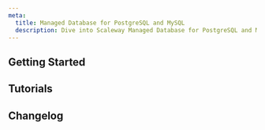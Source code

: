 ```yaml
---
meta:
  title: Managed Database for PostgreSQL and MySQL
  description: Dive into Scaleway Managed Database for PostgreSQL and MySQL with our quickstart guides, how-tos, tutorials and more.
---
```


<ProductHeader
   productName="Managed Database for PostgreSQL and MySQL"
   productLogo="managedDatabase"
   description="Managed Database for PostgreSQL and MySQL provides fully-managed relational Database Instances that offer you automatic backups, scaling, monitoring and more."
   url="/managed-databases/postgresql-and-mysql/quickstart/"
   label="PostgreSQL and MySQL Quickstart"
/>

## Getting Started

<Grid>
    <SummaryCard
        title="Quickstart"
        icon="rocket"
        description="Learn how to create a Managed Database for PostgreSQL and MySQL in a few steps."
        label="View Quickstart"
        url="/managed-databases/postgresql-and-mysql/quickstart/"
    />
    <SummaryCard
        title="Concepts"
        icon="info"
        description="Core concepts to better understand Managed Database for PostgreSQL and MySQL."
        label="View Concepts"
        url="/managed-databases/postgresql-and-mysql/concepts/"
    />
    <SummaryCard
        title="How-Tos"
        icon="help-circle-outline"
        description="Learn how to use your Managed Database for PostgreSQL and MySQL via the Scaleway console."
        label="View How-Tos"
        url="/managed-databases/postgresql-and-mysql/how-to/"
    />
    <SummaryCard
        title="Additional content"
        icon="book-open-outline"
        description="Check out in-depth information about Managed Database for PostgreSQL and MySQL."
        label="View Additional resources"
        url="/managed-databases/postgresql-and-mysql/reference-content/"
    />
</Grid>


## Tutorials

<Grid>
    <DefaultCard
        title="Visualizing time-Series data with TimescaleDB and Grafana"
        url="/tutorials/visualize-timeseries-data-timescaledb-grafana/"
        label="Read more"
    />
    <DefaultCard
        title="Upgrading your Database for PostgreSQL to the latest version"
        url="/tutorials/upgrade-managed-postgresql-database/"
        label="Read more"
    />
    <DefaultCard
        title="Migrating MySQL databases to a Database for PostgreSQL using pgLoader"
        url="/tutorials/migrate-mysql-databases-postgresql-pgloader/"
        label="Read more"
    />
    <DefaultCard
        title="Use Scaleway Managed Redis™ for MySQL caching with Entity Framework"
        url="/tutorials/use-managed-redis-with-mysql/"
        label="Read more"
    />
</Grid>

<ClickableBanner
    productLogo="cli"
    title="Managed Database for PostgreSQL and MySQL API"
    description="Manage your PostgreSQL and MySQL Database Instances using the Scaleway API."
    url="https://www.scaleway.com/en/developers/api/managed-database-postgre-mysql/"
    label="Go to Managed Database for PostgreSQL and MySQL API"
/>

## Changelog

<ChangelogList
    productName="postgresql-and-mysql"
    numberOfChanges={3}
/>
